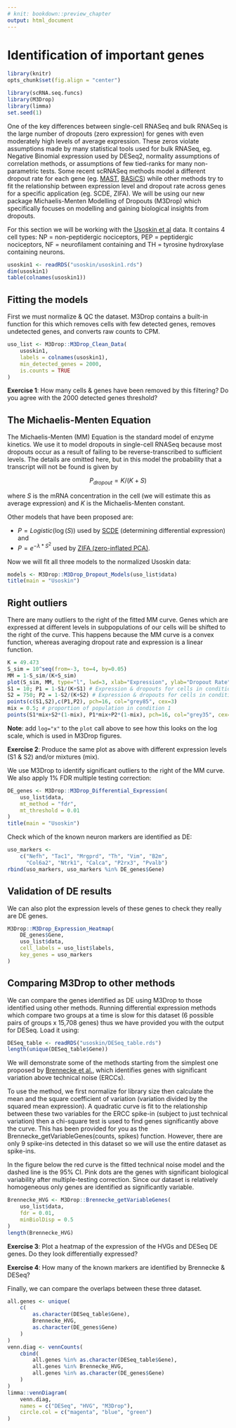 ```yaml
---
# knit: bookdown::preview_chapter
output: html_document
---
```


# Identification of important genes

```r
library(knitr)
opts_chunk$set(fig.align = "center")
```
```r
library(scRNA.seq.funcs)
library(M3Drop)
library(limma)
set.seed(1)
```

One of the key differences between single-cell RNASeq and bulk RNASeq
is the large number of dropouts (zero expression) for genes with even
moderately high levels of average expression. These zeros violate
assumptions made by many statistical tools used for bulk RNASeq,
eg. Negative Binomial expression used by DESeq2, normality assumptions
of correlation methods, or assumptions of few tied-ranks for many
non-parametric tests. Some recent scRNASeq methods model a different
dropout rate for each gene (eg. [MAST](https://github.com/RGLab/MAST),
[BASiCS](https://github.com/catavallejos/TutorialBASiCS)) while other
methods try to fit the relationship between expression level and
dropout rate across genes for a specific application (eg. SCDE,
ZIFA). We will be using our new package Michaelis-Menten Modelling of
Dropouts (M3Drop) which specifically focuses on modelling and gaining
biological insights from dropouts.

For this section we will be working with the [Usoskin et
al](http://www.nature.com/neuro/journal/v18/n1/full/nn.3881.html)
data. It contains 4 cell types: NP = non-peptidergic nociceptors, PEP
= peptidergic nociceptors, NF = neurofilament containing and TH =
tyrosine hydroxylase containing neurons.

```r
usoskin1 <- readRDS("usoskin/usoskin1.rds")
dim(usoskin1)
table(colnames(usoskin1))
```

## Fitting the models

First we must normalize & QC the dataset. M3Drop contains a built-in
function for this which removes cells with few detected genes, removes
undetected genes, and converts raw counts to CPM.

```r
uso_list <- M3Drop::M3Drop_Clean_Data(
    usoskin1,
    labels = colnames(usoskin1),
    min_detected_genes = 2000,
    is.counts = TRUE
)
```

__Exercise 1__: How many cells & genes have been removed by this filtering? Do you agree with the 2000 detected genes threshold?

## The Michaelis-Menten Equation

The Michaelis-Menten (MM) Equation is the standard model of enzyme
kinetics. We use it to model dropouts in single-cell RNASeq because
most dropouts occur as a result of failing to be reverse-transcribed
to sufficient levels. The details are omitted here, but in this model
the probability that a transcript will not be found is given by

$$P_{dropout} = K/(K + S)$$

where $S$ is the mRNA concentration in the cell (we will estimate this as average expression) and $K$ is the Michaelis-Menten constant. 


Other models that have been proposed are:

* $P=Logistic(\log(S))$ used by [SCDE](http://hms-dbmi.github.io/scde/) (determining differential expression) and
* $P=e^{-\lambda*S^2}$ used by [ZIFA (zero-inflated PCA)](http://genomebiology.biomedcentral.com/articles/10.1186/s13059-015-0805-z).

Now we will fit all three models to the normalized Usoskin data:
```r
models <- M3Drop::M3Drop_Dropout_Models(uso_list$data)
title(main = "Usoskin")
```

## Right outliers

There are many outliers to the right of the fitted MM curve. Genes
which are expressed at different levels in subpopulations of our cells
will be shifted to the right of the curve. This happens because the MM
curve is a convex function, whereas averaging dropout rate and
expression is a linear function.

```r
K = 49.473
S_sim = 10^seq(from=-3, to=4, by=0.05)
MM = 1-S_sim/(K+S_sim)
plot(S_sim, MM, type="l", lwd=3, xlab="Expression", ylab="Dropout Rate", xlim=c(1,1000))
S1 = 10; P1 = 1-S1/(K+S1) # Expression & dropouts for cells in condition 1
S2 = 750; P2 = 1-S2/(K+S2) # Expression & dropouts for cells in condition 2
points(c(S1,S2),c(P1,P2), pch=16, col="grey85", cex=3)
mix = 0.5; # proportion of population in condition 1
points(S1*mix+S2*(1-mix), P1*mix+P2*(1-mix), pch=16, col="grey35", cex=3)
```
__Note__: add `log="x"` to the `plot` call above to see how this looks on the log scale, which is used in M3Drop figures. 

__Exercise 2__: Produce the same plot as above with different expression levels (S1 & S2) and/or mixtures (mix).

We use M3Drop to identify significant outliers to the right of the MM
curve. We also apply 1% FDR multiple testing correction:

```r
DE_genes <- M3Drop::M3Drop_Differential_Expression(
    uso_list$data,
    mt_method = "fdr",
    mt_threshold = 0.01
) 
title(main = "Usoskin")
```

Check which of the known neuron markers are identified as DE:
```r
uso_markers <- 
    c("Nefh", "Tac1", "Mrgprd", "Th", "Vim", "B2m", 
      "Col6a2", "Ntrk1", "Calca", "P2rx3", "Pvalb")
rbind(uso_markers, uso_markers %in% DE_genes$Gene) 
```

## Validation of DE results

We can also plot the expression levels of these genes to check they really are DE genes.
```r
M3Drop::M3Drop_Expression_Heatmap(
    DE_genes$Gene,
    uso_list$data,
    cell_labels = uso_list$labels,
    key_genes = uso_markers
)
```

## Comparing M3Drop to other methods

We can compare the genes identified as DE using M3Drop to those
identified using other methods. Running differential expression
methods which compare two groups at a time is slow for this dataset (6
possible pairs of groups x 15,708 genes) thus we have provided you
with the output for DESeq. Load it using:
```r
DESeq_table <- readRDS("usoskin/DESeq_table.rds")
length(unique(DESeq_table$Gene))
```

We will demonstrate some of the methods starting from the simplest one proposed by [Brennecke et al.](http://www.nature.com/nmeth/journal/v10/n11/full/nmeth.2645.html), which identifies genes with significant variation above technical noise (ERCCs).

To use the method, we first normalize for library size then calculate
the mean and the square coefficient of variation (variation divided by
the squared mean expression). A quadratic curve is fit to the relationship
between these two variables for the ERCC spike-in (subject to just
technical variation) then a chi-square test is used to find genes
significantly above the curve. This has been provided for you as the
Brennecke_getVariableGenes(counts, spikes) function. However, there are only 9 spike-ins detected in this dataset
so we will use the entire dataset as spike-ins. 

In the figure below the red curve
is the fitted technical noise model and the dashed line is the 95%
CI. Pink dots are the genes with significant biological variability
after multiple-testing correction. Since our dataset is relatively
homogeneous only  genes are identified as significantly
variable.

```r
Brennecke_HVG <- M3Drop::Brennecke_getVariableGenes(
    uso_list$data,
    fdr = 0.01,
    minBiolDisp = 0.5
)
length(Brennecke_HVG)
```

__Exercise 3__: Plot a heatmap of the expression of the HVGs and DESeq DE genes. Do they look differentially expressed?

__Exercise 4__: How many of the known markers are identified by Brennecke & DESeq?

Finally, we can compare the overlaps between these three dataset.

```r
all.genes <- unique(
    c(
        as.character(DESeq_table$Gene),
        Brennecke_HVG,
        as.character(DE_genes$Gene)
    )
)
venn.diag <- vennCounts(
    cbind(
        all.genes %in% as.character(DESeq_table$Gene),
        all.genes %in% Brennecke_HVG,
        all.genes %in% as.character(DE_genes$Gene)
    )
)
limma::vennDiagram(
    venn.diag,
    names = c("DESeq", "HVG", "M3Drop"),
    circle.col = c("magenta", "blue", "green")
)
```
